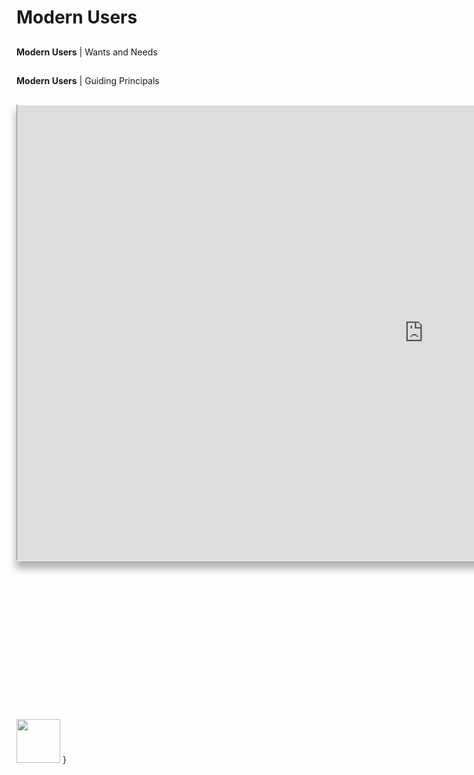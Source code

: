 <!-- Modern Userds Section Slide -->
# Modern Users

##  {#slide6-id data-menu-title="Wants and Needs"}

[**Modern Users** \| Wants and Needs]{.slide-header}



##  {#slide7-id data-menu-title="Guiding Principals"}

[**Modern Users** \| Guiding Principals]{.slide-header}

##  {#slide8-id data-menu-title="The Profile Dashboard"}

```{=html}
<style>
    #wrap { width: 1730px; 
            height: 970px; 
            position:relative;}
    #frame { -ms-zoom: 0.75; 
             -webkit-transform: scale(0.75); 
             -webkit-transform-origin: 0 0;
             padding-left: -30px;
             box-shadow: 0px 14px 15px 2px rgba(0,0,0,.3);
             border-top: 2px solid white}
</style>
<div id="wrap">
<iframe id="frame" src="https://astho.shinyapps.io/profile/" width="100%" height="100%" ></iframe>
</div>
```
![](images/qr_code.png){.absolute fig-alt="QR Code to access dashboard" top="620" left="1255" width="70" height="70"} }
